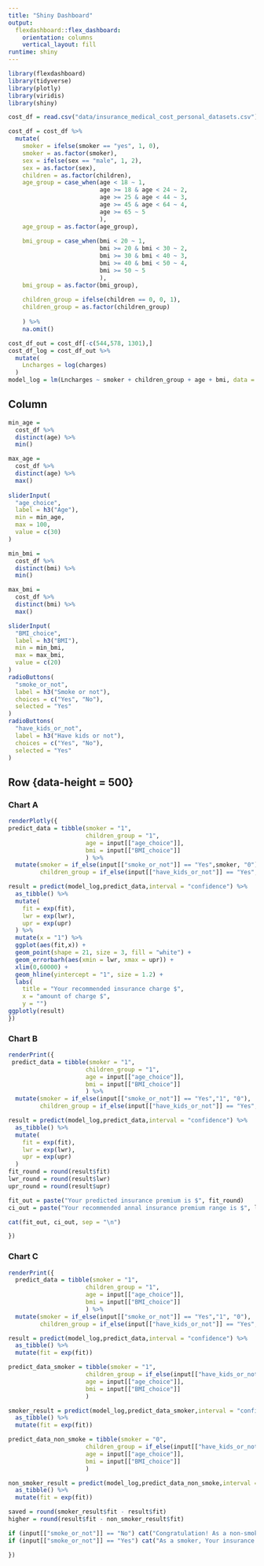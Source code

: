 ```yaml
---
title: "Shiny Dashboard"
output: 
  flexdashboard::flex_dashboard:
    orientation: columns
    vertical_layout: fill
runtime: shiny
---
```


```r
library(flexdashboard)
library(tidyverse)
library(plotly)
library(viridis)
library(shiny)
```

```r
cost_df = read.csv("data/insurance_medical_cost_personal_datasets.csv")

cost_df = cost_df %>% 
  mutate(
    smoker = ifelse(smoker == "yes", 1, 0),
    smoker = as.factor(smoker),
    sex = ifelse(sex == "male", 1, 2),
    sex = as.factor(sex),
    children = as.factor(children),
    age_group = case_when(age < 18 ~ 1, 
                          age >= 18 & age < 24 ~ 2,
                          age >= 25 & age < 44 ~ 3,
                          age >= 45 & age < 64 ~ 4,
                          age >= 65 ~ 5
                          ),
    age_group = as.factor(age_group),
    
    bmi_group = case_when(bmi < 20 ~ 1, 
                          bmi >= 20 & bmi < 30 ~ 2,
                          bmi >= 30 & bmi < 40 ~ 3,
                          bmi >= 40 & bmi < 50 ~ 4,
                          bmi >= 50 ~ 5
                          ),
    bmi_group = as.factor(bmi_group),
    
    children_group = ifelse(children == 0, 0, 1),
    children_group = as.factor(children_group)
     
    ) %>% 
    na.omit()

```

```r
cost_df_out = cost_df[-c(544,578, 1301),]
cost_df_log = cost_df_out %>% 
  mutate(
    Lncharges = log(charges)
  ) 
model_log = lm(Lncharges ~ smoker + children_group + age + bmi, data = cost_df_log) 
```


Column {.sidebar}
-----------------------------------------------------------------------

```r
min_age = 
  cost_df %>% 
  distinct(age) %>% 
  min()

max_age = 
  cost_df %>% 
  distinct(age) %>% 
  max()
  
sliderInput(
  "age_choice",
  label = h3("Age"),
  min = min_age,
  max = 100,
  value = c(30)
)

min_bmi = 
  cost_df %>% 
  distinct(bmi) %>% 
  min()

max_bmi = 
  cost_df %>% 
  distinct(bmi) %>% 
  max()

sliderInput(
  "BMI_choice",
  label = h3("BMI"),
  min = min_bmi,
  max = max_bmi,
  value = c(20)
)
radioButtons(
  "smoke_or_not",
  label = h3("Smoke or not"),
  choices = c("Yes", "No"),
  selected = "Yes"
)
radioButtons(
  "have_kids_or_not",
  label = h3("Have kids or not"),
  choices = c("Yes", "No"),
  selected = "Yes"
)
```


Row {data-height = 500}
-----------------------------------------------------------------------

### Chart A

```r
renderPlotly({
predict_data = tibble(smoker = "1",
                      children_group = "1",
                      age = input[["age_choice"]],
                      bmi = input[["BMI_choice"]]
                      ) %>% 
  mutate(smoker = if_else(input[["smoke_or_not"]] == "Yes",smoker, "0"),
         children_group = if_else(input[["have_kids_or_not"]] == "Yes", children_group, "0"))

result = predict(model_log,predict_data,interval = "confidence") %>% 
  as_tibble() %>% 
  mutate(
    fit = exp(fit),
    lwr = exp(lwr),
    upr = exp(upr)
  ) %>% 
  mutate(x = "1") %>%
  ggplot(aes(fit,x)) + 
  geom_point(shape = 21, size = 3, fill = "white") +
  geom_errorbarh(aes(xmin = lwr, xmax = upr)) +
  xlim(0,60000) +
  geom_hline(yintercept = "1", size = 1.2) +
  labs(
    title = "Your recommended insurance charge $",
    x = "amount of charge $",
    y = "") 
ggplotly(result)
})
```


### Chart B

```r
renderPrint({
 predict_data = tibble(smoker = "1",
                      children_group = "1",
                      age = input[["age_choice"]],
                      bmi = input[["BMI_choice"]]
                      ) %>% 
  mutate(smoker = if_else(input[["smoke_or_not"]] == "Yes","1", "0"),
         children_group = if_else(input[["have_kids_or_not"]] == "Yes", "1", "0"))

result = predict(model_log,predict_data,interval = "confidence") %>% 
  as_tibble() %>% 
  mutate(
    fit = exp(fit),
    lwr = exp(lwr),
    upr = exp(upr)
  )
fit_round = round(result$fit)
lwr_round = round(result$lwr)
upr_round = round(result$upr)

fit_out = paste("Your predicted insurance premium is $", fit_round)
ci_out = paste("Your recommended annal insurance premium range is $", lwr_round, "to $", upr_round)

cat(fit_out, ci_out, sep = "\n")

})
```

### Chart C

```r
renderPrint({
  predict_data = tibble(smoker = "1",
                      children_group = "1",
                      age = input[["age_choice"]],
                      bmi = input[["BMI_choice"]]
                      ) %>% 
  mutate(smoker = if_else(input[["smoke_or_not"]] == "Yes","1", "0"),
         children_group = if_else(input[["have_kids_or_not"]] == "Yes", "1", "0"))

result = predict(model_log,predict_data,interval = "confidence") %>% 
  as_tibble() %>% 
  mutate(fit = exp(fit))

predict_data_smoker = tibble(smoker = "1",
                      children_group = if_else(input[["have_kids_or_not"]] == "Yes", "1", "0"),
                      age = input[["age_choice"]],
                      bmi = input[["BMI_choice"]]
                      ) 

smoker_result = predict(model_log,predict_data_smoker,interval = "confidence") %>% 
  as_tibble() %>% 
  mutate(fit = exp(fit))

predict_data_non_smoke = tibble(smoker = "0",
                      children_group = if_else(input[["have_kids_or_not"]] == "Yes", "1", "0"),
                      age = input[["age_choice"]],
                      bmi = input[["BMI_choice"]]
                      ) 

non_smoker_result = predict(model_log,predict_data_non_smoke,interval = "confidence") %>% 
  as_tibble() %>% 
  mutate(fit = exp(fit))

saved = round(smoker_result$fit - result$fit)
higher = round(result$fit - non_smoker_result$fit)

if (input[["smoke_or_not"]] == "No") cat("Congratulation! As a non-smoker, You saved $",saved, "for insurance premium")
if (input[["smoke_or_not"]] == "Yes") cat("As a smoker, Your insurance premium is $", higher,"higher than non-smoker")

})
```

